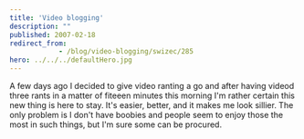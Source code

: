 ```yaml
---
title: 'Video blogging'
description: ""
published: 2007-02-18
redirect_from: 
            - /blog/video-blogging/swizec/285
hero: ../../../defaultHero.jpg
---
```

A few days ago I decided to give video ranting a go and after having videod three rants in a matter of fiteeen minutes this morning I&#x27;m rather certain this new thing is here to stay. It&#x27;s easier, better, and it makes me look sillier. The only problem is I don&#x27;t have boobies and people seem to enjoy those the most in such things, but I&#x27;m sure some can be procured.
